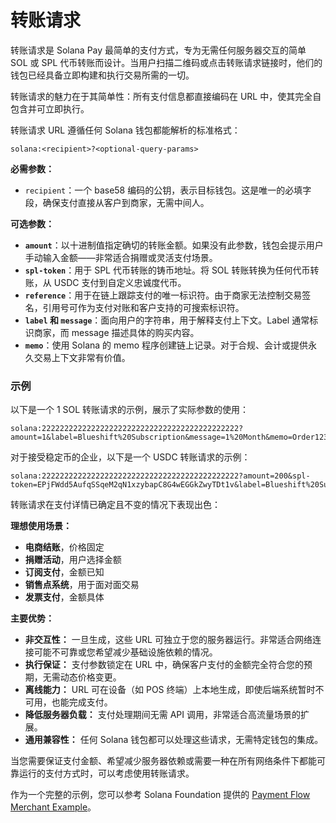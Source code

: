 
# 转账请求

转账请求是 Solana Pay 最简单的支付方式，专为无需任何服务器交互的简单 SOL 或 SPL 代币转账而设计。当用户扫描二维码或点击转账请求链接时，他们的钱包已经具备立即构建和执行交易所需的一切。

转账请求的魅力在于其简单性：所有支付信息都直接编码在 URL 中，使其完全自包含并可立即执行。

<ArticleSection name="URL 结构和参数" id="url-structure" level="h2" />

转账请求 URL 遵循任何 Solana 钱包都能解析的标准格式：

```
solana:<recipient>?<optional-query-params>
```

**必需参数：**
- `recipient`：一个 base58 编码的公钥，表示目标钱包。这是唯一的必填字段，确保支付直接从客户到商家，无需中间人。

**可选参数：**
- **`amount`**：以十进制值指定确切的转账金额。如果没有此参数，钱包会提示用户手动输入金额——非常适合捐赠或灵活支付场景。
- **`spl-token`**：用于 SPL 代币转账的铸币地址。将 SOL 转账转换为任何代币转账，从 USDC 支付到自定义忠诚度代币。
- **`reference`**：用于在链上跟踪支付的唯一标识符。由于商家无法控制交易签名，引用号可作为支付对账和客户支持的可搜索标识符。
- **`label` 和 `message`**：面向用户的字符串，用于解释支付上下文。Label 通常标识商家，而 message 描述具体的购买内容。
- **`memo`**：使用 Solana 的 memo 程序创建链上记录。对于合规、会计或提供永久交易上下文非常有价值。

### 示例 

以下是一个 1 SOL 转账请求的示例，展示了实际参数的使用：

```
solana:22222222222222222222222222222222222222222222?amount=1&label=Blueshift%20Subscription&message=1%20Month&memo=Order12345&reference=abc123def456
```

对于接受稳定币的企业，以下是一个 USDC 转账请求的示例：

```
solana:22222222222222222222222222222222222222222222?amount=200&spl-token=EPjFWdd5AufqSSqeM2qN1xzybapC8G4wEGGkZwyTDt1v&label=Blueshift%20Subscription&message=1%20Month&memo=Order12345&reference=abc123def456
```

<ArticleSection name="何时使用转账请求" id="when-to-use" level="h2" />

转账请求在支付详情已确定且不变的情况下表现出色：

**理想使用场景：**
- **电商结账**，价格固定
- **捐赠活动**，用户选择金额
- **订阅支付**，金额已知
- **销售点系统**，用于面对面交易
- **发票支付**，金额具体

**主要优势：**
- **非交互性：** 一旦生成，这些 URL 可独立于您的服务器运行。非常适合网络连接可能不可靠或您希望减少基础设施依赖的情况。
- **执行保证：** 支付参数锁定在 URL 中，确保客户支付的金额完全符合您的预期，无需动态价格变更。
- **离线能力：** URL 可在设备（如 POS 终端）上本地生成，即使后端系统暂时不可用，也能完成支付。
- **降低服务器负载：** 支付处理期间无需 API 调用，非常适合高流量场景的扩展。
- **通用兼容性：** 任何 Solana 钱包都可以处理这些请求，无需特定钱包的集成。

当您需要保证支付金额、希望减少服务器依赖或需要一种在所有网络条件下都能可靠运行的支付方式时，可以考虑使用转账请求。

<ArticleSection name="示例" id="example" level="h2" />

作为一个完整的示例，您可以参考 Solana Foundation 提供的 [Payment Flow Merchant Example](https://github.com/solana-foundation/solana-pay/blob/master/core/example/payment-flow-merchant/main.ts)。

